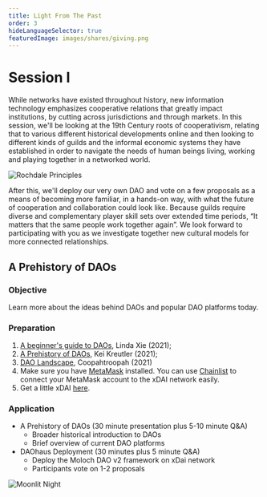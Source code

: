 ```yaml
---
title: Light From The Past
order: 3
hideLanguageSelector: true
featuredImage: images/shares/giving.png
---
```


# Session I

While networks have existed throughout history, new information technology emphasizes cooperative relations that greatly impact institutions, by cutting across jurisdictions and through markets. In this session, we'll be looking at the 19th Century roots of cooperativism, relating that to various different historical developments online and then looking to different kinds of guilds and the informal economic systems they have established in order to navigate the needs of human beings living, working and playing together in a networked world.

<Link to="https://en.wikipedia.org/wiki/Rochdale_Principles">

![Rochdale Principles](/images/build/rochdale.png)

</Link>

After this, we'll deploy our very own DAO and vote on a few proposals as a means of becoming more familiar, in a hands-on way, with what the future of cooperation and collaboration could look like. Because guilds require diverse and complementary player skill sets over extended time periods, “It matters that the same people work together again”. We look forward to participating with you as we investigate together new cultural models for more connected relationships.

## A Prehistory of DAOs

### Objective

Learn more about the ideas behind DAOs and popular DAO platforms today.

### Preparation

1. [A beginner's guide to DAOs](https://linda.mirror.xyz/Vh8K4leCGEO06_qSGx-vS5lvgUqhqkCz9ut81WwCP2o), Linda Xie (2021); 
2. [A Prehistory of DAOs](https://gnosisguild.mirror.xyz/t4F5rItMw4-mlpLZf5JQhElbDfQ2JRVKAzEpanyxW1Q), Kei Kreutler (2021);  
3. [DAO Landscape](https://coopahtroopa.mirror.xyz/_EDyn4cs9tDoOxNGZLfKL7JjLo5rGkkEfRa_a-6VEWw), Coopahtroopah (2021)
4. Make sure you have [MetaMask](https://metamask.io) installed. You can use [Chainlist](https://chainlist.org/) to connect your MetaMask account to the xDAI network easily. 
5. Get a little xDAI [here](https://xdai-app.herokuapp.com/faucet).

### Application

- A Prehistory of DAOs (30 minute presentation plus 5-10 minute Q&A)
    - Broader historical introduction to DAOs
    - Brief overview of current DAO platforms
- DAOhaus Deployment (30 minutes plus 5 minute Q&A)
    - Deploy the Moloch DAO v2 framework on xDai network
    - Participants vote on 1-2 proposals

![Moonlit Night](/images/build/zodiac_moonlit_night.jpg)